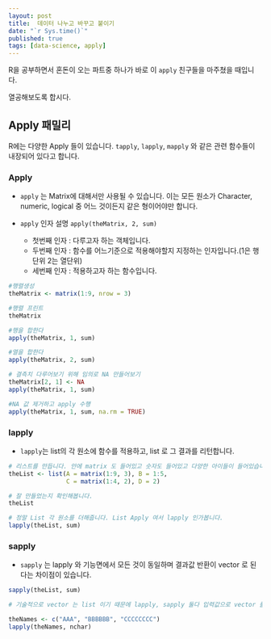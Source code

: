```yaml
---
layout: post
title:  데이터 나누고 바꾸고 붙이기
date: "`r Sys.time()`"
published: true
tags: [data-science, apply]
---
```


R을 공부하면서 혼돈이 오는 파트중 하나가 바로 이 `apply` 친구들을 마주쳤을 때입니다.

열공해보도록 합시다. 

## Apply 패밀리

R에는 다양한 Apply 들이 있습니다. `tapply`, `lapply`, `mapply` 와 같은 관련 함수들이 내장되어 있다고 합니다.

### Apply

- `apply` 는 Matrix에 대해서만 사용될 수 있습니다. 이는 모든 원소가 Character, numeric, logical 중 어느 것이든지 같은 형이어야만 합니다. 

- `apply` 인자 설명 ```apply(theMatrix, 2, sum)``` 
  * 첫번째 인자 : 다루고자 하는 객체입니다.
  * 두번째 인자 : 함수를 어느기준으로 적용해야할지 지정하는 인자입니다.(1은 행단위 2는 열단위) 
  * 세번째 인자 : 적용하고자 하는 함수입니다.
  
```r

#행렬생성
theMatrix <- matrix(1:9, nrow = 3)

#행렬 프린트
theMatrix

#행을 합한다
apply(theMatrix, 1, sum)

#열을 합한다
apply(theMatrix, 2, sum)

# 결측치 다루어보기 위해 임의로 NA 만들어보기
theMatrix[2, 1] <- NA
apply(theMatrix, 1, sum)

#NA 값 제거하고 apply 수행
apply(theMatrix, 1, sum, na.rm = TRUE)

```

### lapply

* `lapply`는 list의 각 원소에 함수를 적용하고, list 로 그 결과를 리턴합니다.

```r
# 리스트를 만듭니다. 안에 matrix 도 들어있고 숫자도 들어있고 다양한 아이들이 들어있습니다.
theList <- list(A = matrix(1:9, 3), B = 1:5, 
                C = matrix(1:4, 2), D = 2)

# 잘 만들었는지 확인해봅니다.
theList

# 정말 List 각 원소를 더해줍니다. List Apply 여서 lapply 인가봅니다.
lapply(theList, sum)

```


### sapply

* `sapply` 는 lapply 와 기능면에서 모든 것이 동일하며 결과값 반환이 vector 로 된다는 차이점이 있습니다.

```r

sapply(theList, sum)

# 기술적으로 vector 는 list 이기 때문에 lapply, sapply 둘다 입력값으로 vector 를 취할 수 있습니다.

theNames <- c("AAA", "BBBBBB", "CCCCCCCC")
lapply(theNames, nchar)


```





